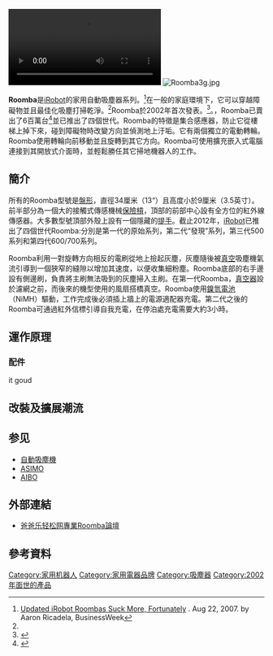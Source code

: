 {{Lowercase}}
{{request translation|en}}
{{noteTA
|1=zh:吸塵器; zh-hans:吸尘器; zh-hk:吸塵機;zh-tw:吸塵器;
}}
[[File:Roomba_video.ogv|thumb]]
[[Image:Roomba3g.jpg|thumb]]  

'''Roomba'''是[[iRobot|iRobot]]的家用自動吸塵器系列。<ref name=Aaron>[http://www.businessweek.com/technology/content/aug2007/tc20070821_419619.htm?technology+product+review  Updated iRobot Roombas Suck More, Fortunately] {{Wayback|url=http://www.businessweek.com/technology/content/aug2007/tc20070821_419619.htm?technology+product+review |date=20110915171122 }}. Aug 22, 2007. by Aaron Ricadela, BusinessWeek</ref>在一般的家庭環境下，它可以穿越障礙物並且最佳化吸塵打掃乾淨。<ref name=Aaron/>Roomba於2002年首次發表。<ref>{{cite web |url=http://www.irobot.com/sp.cfm?pageid=203 |title=iRobot Corporation: Our History |deadurl=yes |archiveurl=https://web.archive.org/web/20120103091646/http://www.irobot.com/sp.cfm?pageid=203 |archivedate=2012-01-03 |accessdate=2012-02-18 }}</ref>。{{As of|2011|alt=截止2011年2月}}，Roomba已賣出了6百萬台<ref>{{Cite web |url=http://seekingalpha.com/article/252090-irobot-ceo-discusses-q4-2010-results-earnings-call-transcript?source=yahoo |title=存档副本 |accessdate=2012-02-18 |archive-date=2011-07-16 |archive-url=https://web.archive.org/web/20110716033456/http://seekingalpha.com/article/252090-irobot-ceo-discusses-q4-2010-results-earnings-call-transcript?source=yahoo |dead-url=no }}</ref>並已推出了四個世代。Roomba的特徵是集合感應器，防止它從樓梯上掉下來，碰到障礙物時改變方向並偵測地上汙垢。它有兩個獨立的電動轉輪。Roomba使用轉輪向前移動並且旋轉到其它方向。Roomba可使用擴充嵌入式電腦連接到其開放式介面時，並輕鬆勝任其它掃地機器人的工作。

==簡介==
所有的Roomba型號是[[盤形|盤形]]，直徑34厘米（13“）且高度小於9厘米（3.5英寸）。前半部分為一個大的接觸式傳感機械[[保險槓|保險槓]]，頂部的前部中心設有全方位的紅外線傳感器。大多數型號頂部外殼上設有一個隱藏的[[提手|提手]]。截止2012年，[[iRobot|iRobot]]已推出了四個世代Roomba:分別是第一代的原始系列，第二代“發現”系列，第三代500系列和第四代600/700系列。

Roomba利用一對旋轉方向相反的電刷從地上撿起灰塵，灰塵隨後被[[真空|真空]]吸塵機氣流引導到一個狹窄的縫隙以增加其速度，以便收集細粉塵。Roomba底部的右手邊設有側邊刷，負責將主刷無法吸到的灰塵掃入主刷。在第一代Roomba，[[真空器|真空器]]設於濾網之前，而後來的機型使用的風扇搭橋真空。Roomba使用[[鎳氫電池|鎳氫電池]]（NiMH）驅動，工作完成後必須插上牆上的電源適配器充電。第二代之後的Roomba可通過紅外信標引導自我充電，在停泊處充電需要大約3小時。

==運作原理==
===配件===
it goud

==改裝及擴展潮流==
{{See also|en:iRobot Create}}

== 参见==
{{Portal box|机器人学|电子学}}
*[[機器人吸塵器|自動吸塵機]]
*[[ASIMO|ASIMO]]
*[[AIBO|AIBO]]

==外部連結==
*[https://archive.is/20130425024830/http://bblqs.com/ 爸爸乐轻松网專業Roomba論壇]

==參考資料==
{{reflist}}


[[Category:家用机器人|Category:家用机器人]]
[[Category:家用電器品牌|Category:家用電器品牌]]
[[Category:吸塵器|Category:吸塵器]]
[[Category:2002年面世的產品|Category:2002年面世的產品]]